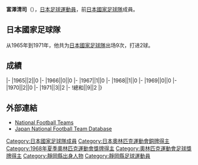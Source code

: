 {{Infobox football biography
|name=富澤清司
|image=
|fullname=富澤清司
|birth_date={{Birth date and age|1943|12|3}}
|cityofbirth=
|countryofbirth=[[日本|日本]]
|height=1.82 m
|position=[[後衛_(足球)|後衛]]
|currentclub=
|years=?-1976
|clubs={{tsl|ja|八幡製鉄||八幡製鉄}}
|caps(goals)=
|nationalyears=1965-1971
|nationalteam=[[日本國家足球隊|日本]]
|nationalcaps(goals)=9 (2)
}}
'''富澤清司'''（{{Bd|1943年|12月3日||}}），[[日本|日本]][[足球|足球]][[運動員|運動員]]，前[[日本國家足球隊|日本國家足球隊]]成員。

==日本國家足球隊==
从1965年到1971年，他共为[[日本國家足球隊|日本國家足球隊]]出场9次，打进2球。

==成績==
{{Football player national team statistics|JPN}}
|-
|1965||2||0
|-
|1966||0||0
|-
|1967||1||0
|-
|1968||1||0
|-
|1969||0||0
|-
|1970||2||0
|-
|1971||3||2
|-
!總和||9||2
|}

==外部連結==
{{Reflist}}
*[http://www.national-football-teams.com/v2/player.php?id=46647 National Football Teams]
*[https://web.archive.org/web/20160319075910/http://www.japannationalfootballteam.com/en/players/tomizawa_kiyoshi.html Japan National Football Team Database]

{{1964年奥运会男子足球日本参赛名单}}
{{1968年奥运会男子足球日本参赛名单}}
{{Japan-footy-bio-stub}}
{{DEFAULTSORT:tomizawa kiyoshi}}
[[Category:日本國家足球隊成員|Category:日本國家足球隊成員]]
[[Category:日本奧林匹克運動會銅牌得主|Category:日本奧林匹克運動會銅牌得主]]
[[Category:1968年夏季奧林匹克運動會獎牌得主|Category:1968年夏季奧林匹克運動會獎牌得主]]
[[Category:奧林匹克運動會足球獎牌得主|Category:奧林匹克運動會足球獎牌得主]]
[[Category:靜岡縣出身人物|Category:靜岡縣出身人物]]
[[Category:靜岡縣足球運動員|Category:靜岡縣足球運動員]]